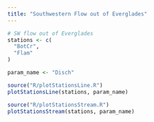 ```yaml
---
title: "Southwestern Flow out of Everglades"
---
```


```R
# SW flow out of Everglades
stations <- c(
  "BotCr",
  "Flam"
)

param_name <- "Disch"

source("R/plotStationsLine.R")
plotStationsLine(stations, param_name)

source("R/plotStationsStream.R")
plotStationsStream(stations, param_name)


```
